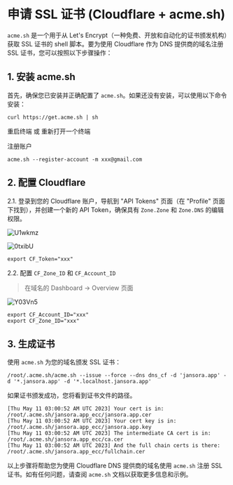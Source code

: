 # 申请 SSL 证书 (Cloudflare + acme.sh)

`acme.sh` 是一个用于从 Let's Encrypt（一种免费、开放和自动化的证书颁发机构）获取 SSL 证书的 shell 脚本。要为使用 Cloudflare 作为 DNS 提供商的域名注册 SSL 证书，您可以按照以下步骤操作：

## 1. 安装 acme.sh

首先，确保您已安装并正确配置了 `acme.sh`。如果还没有安装，可以使用以下命令安装：

```
curl https://get.acme.sh | sh
```

重启终端 或 重新打开一个终端



注册账户

```
acme.sh --register-account -m xxx@gmail.com
```

## 2. 配置 Cloudflare

2.1.  登录到您的 Cloudflare 账户，导航到 "API Tokens" 页面（在 "Profile" 页面下找到），并创建一个新的 API Token，确保具有 `Zone.Zone` 和 `Zone.DNS` 的编辑权限。

![U1wkmz](https://storage.qiniu.jansora.com/files/uPic/2023/04/26/U1wkmz.png)

![0txibU](https://storage.qiniu.jansora.com/files/uPic/2023/05/11/0txibU.png)

```
export CF_Token="xxx"
```

2.2. 配置 `CF_Zone_ID` 和 `CF_Account_ID`

> 在域名的 Dashboard -> Overview 页面

![Y03Vn5](https://storage.qiniu.jansora.com/files/uPic/2023/05/11/Y03Vn5.png)

```
export CF_Account_ID="xxx"
export CF_Zone_ID="xxx"
```

## 3. 生成证书

使用 `acme.sh` 为您的域名颁发 SSL 证书：

```
/root/.acme.sh/acme.sh --issue --force --dns dns_cf -d 'jansora.app' -d '*.jansora.app' -d '*.localhost.jansora.app'
```

如果证书颁发成功，您将看到证书文件的路径。

```
[Thu May 11 03:00:52 AM UTC 2023] Your cert is in: /root/.acme.sh/jansora.app_ecc/jansora.app.cer
[Thu May 11 03:00:52 AM UTC 2023] Your cert key is in: /root/.acme.sh/jansora.app_ecc/jansora.app.key
[Thu May 11 03:00:52 AM UTC 2023] The intermediate CA cert is in: /root/.acme.sh/jansora.app_ecc/ca.cer
[Thu May 11 03:00:52 AM UTC 2023] And the full chain certs is there: /root/.acme.sh/jansora.app_ecc/fullchain.cer
```

以上步骤将帮助您为使用 Cloudflare DNS 提供商的域名使用 `acme.sh` 注册 SSL 证书。如有任何问题，请查阅 `acme.sh` 文档以获取更多信息和示例。
